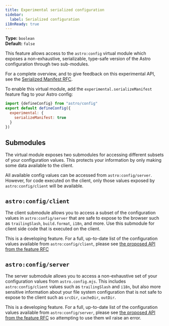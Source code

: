 ```yaml
---
title: Experimental serialized configuration
sidebar:
  label: Serialized configuration
i18nReady: true
---
```



<p>

  **Type:** `boolean`<br />
  **Default:** `false`<br />

  <Since v="5.2.0" />
</p>

This feature allows access to the `astro:config` virtual module which exposes a non-exhaustive, serializable, type-safe version of the Astro configuration through two sub-modules.

For a complete overview, and to give feedback on this experimental API, see the [Serialized Manifest RFC](https://github.com/withastro/roadmap/blob/feat/serialised-config/proposals/0051-serialized-manifest.md).

To enable this virtual module, add the `experimental.serializeManifest` feature flag to your Astro config:

```js title="astro.config.mjs" ins={3-5}
import {defineConfig} from "astro/config"
export default defineConfig({
  experimental: {
    serializeManifest: true
  }
})
```

## Submodules

The virtual module exposes two submodules for accessing different subsets of your configuration values. This protects your information by only making some data available to the client.

All available config values can be accessed from `astro:config/server`. However, for code executed on the client, only those values exposed by `astro:config/client` will be available.

## `astro:config/client`

The client submodule allows you to access a subset of the configuration values in `astro:config/server` that are safe to expose to the browser such as `trailingSlash`, `build.format`, `i18n`, and more. Use this submodule for client side code that is executed on the client.

This is a developing feature. For a full, up-to-date list of the configuration values available from `astro:config/client`, please see [the proposed API from the feature RFC](https://github.com/withastro/roadmap/blob/feat/serialised-config/proposals/0051-serialized-manifest.md#astroconfigclient)

## `astro:config/server`

The server submodule allows you to access a non-exhaustive set of your configuration values from `astro.config.mjs`. This includes `astro:config/client` values such as `trailingSlash` and `i18n`, but also more sensitive information about your file system configuration that is not safe to expose to the client such as `srcDir`, `cacheDir`, `outDir`.

This is a developing feature. For a full, up-to-date list of the configuration values available from `astro:config/server`, please see [the proposed API from the feature RFC](https://github.com/withastro/roadmap/blob/feat/serialised-config/proposals/0051-serialized-manifest.md#astroconfigserver)
so attempting to use them wil raise an error.
